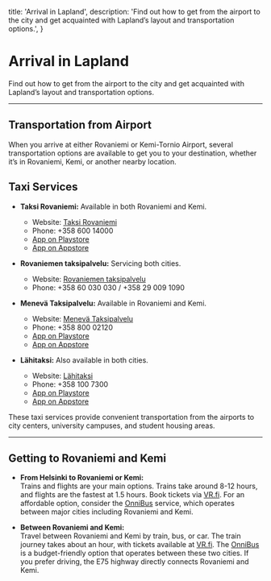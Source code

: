   title: 'Arrival in Lapland',
  description:
    'Find out how to get from the airport to the city and get acquainted with Lapland’s layout and transportation options.',
}

# Arrival in Lapland

Find out how to get from the airport to the city and get acquainted with Lapland’s layout and transportation options.

---

## Transportation from Airport

When you arrive at either Rovaniemi or Kemi-Tornio Airport, several transportation options are available to get you to your destination, whether it’s in Rovaniemi, Kemi, or another nearby location.

## Taxi Services

- **Taksi Rovaniemi:** Available in both Rovaniemi and Kemi.  
  - Website: [Taksi Rovaniemi](https://taksirovaniemi.fi/)  
  - Phone: +358 600 14000  
  - [App on Playstore](https://play.google.com/store/apps/details?id=fi.semel.rovaniemenaluetaksi&hl=fi)  
  - [App on Appstore](https://apps.apple.com/fi/app/taksi-rovaniemi/id6503334641?l=fi)

- **Rovaniemen taksipalvelu:** Servicing both cities.  
  - Website: [Rovaniemen taksipalvelu](https://www.rovaniementaksipalvelu.fi/)  
  - Phone: +358 60 030 030 / +358 29 009 1090

- **Menevä Taksipalvelu:** Available in Rovaniemi and Kemi.  
  - Website: [Menevä Taksipalvelu](https://meneva.fi/fi)  
  - Phone: +358 800 02120  
  - [App on Playstore](https://play.google.com/store/apps/details?id=uk.riide.meneva)  
  - [App on Appstore](https://apps.apple.com/fi/app/menev%C3%A4-taksi/id1403831005?ls=1)

- **Lähitaksi:** Also available in both cities.  
  - Website: [Lähitaksi](https://www.lahitaksi.fi/fi)  
  - Phone: +358 100 7300  
  - [App on Playstore](https://play.google.com/store/apps/details?id=fi.taksini.taksiniapp&pli=1)  
  - [App on Appstore](https://apps.apple.com/fi/app/taksini/id997696813)

These taxi services provide convenient transportation from the airports to city centers, university campuses, and student housing areas.



---

## Getting to Rovaniemi and Kemi

- **From Helsinki to Rovaniemi or Kemi:**  
  Trains and flights are your main options. Trains take around 8-12 hours, and flights are the fastest at 1.5 hours. Book tickets via [VR.fi](https://www.vr.fi/en). For an affordable option, consider the [OnniBus](https://www.onnibus.com/) service, which operates between major cities including Rovaniemi and Kemi.

- **Between Rovaniemi and Kemi:**  
  Travel between Rovaniemi and Kemi by train, bus, or car. The train journey takes about an hour, with tickets available at [VR.fi](https://www.vr.fi/en). The [OnniBus](https://www.onnibus.com/) is a budget-friendly option that operates between these two cities. If you prefer driving, the E75 highway directly connects Rovaniemi and Kemi.
